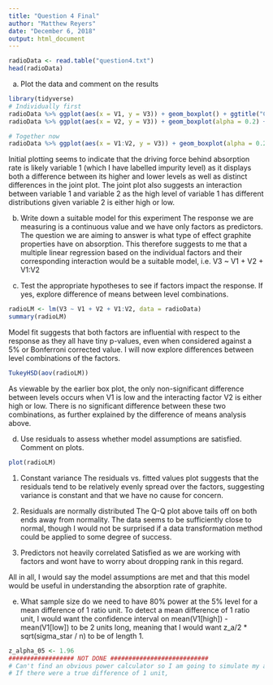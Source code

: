 ```yaml
---
title: "Question 4 Final"
author: "Matthew Reyers"
date: "December 6, 2018"
output: html_document
---
```



```r
radioData <- read.table("question4.txt")
head(radioData)
```

a) Plot the data and comment on the results
```r
library(tidyverse)
# Individually first
radioData %>% ggplot(aes(x = V1, y = V3)) + geom_boxplot() + ggtitle("Comparing response to impurity level")
radioData %>% ggplot(aes(x = V2, y = V3)) + geom_boxplot(alpha = 0.2) + geom_point() + ggtitle("Comparing response to density level")

# Together now
radioData %>% ggplot(aes(x = V1:V2, y = V3)) + geom_boxplot(alpha = 0.2) + geom_point() + ggtitle("Comparing response to combinations of impurity and density levels")
```
Initial plotting seems to indicate that the driving force behind absorption rate is likely variable 1 (which I have labelled impurity level) as it displays both a difference between its higher and lower levels as well as distinct differences in the joint plot. The joint plot also suggests an interaction between variable 1 and variable 2 as the high level of variable 1 has different distributions given variable 2 is either high or low.

b) Write down a suitable model for this experiment
The response we are measuring is a continuous value and we have only factors as predictors. The question we are aiming to answer is what type of effect graphite properties have on absorption. This therefore suggests to me that a multiple linear regression based on the individual factors and their corresponding interaction would be a suitable model, i.e. V3 ~ V1 + V2 + V1:V2

c) Test the appropriate hypotheses to see if factors impact the response. If yes, explore difference of means between level combinations.
```r
radioLM <- lm(V3 ~ V1 + V2 + V1:V2, data = radioData)
summary(radioLM)

```
Model fit suggests that both factors are influential with respect to the response as they all have tiny p-values, even when considered against a 5% or Bonferroni corrected value. I will now explore differences between level combinations of the factors.
```r
TukeyHSD(aov(radioLM))
```
As viewable by the earlier box plot, the only non-significant difference between levels occurs when V1 is low and the interacting factor V2 is either high or low. There is no significant difference between these two combinations, as further explained by the difference of means analysis above. 

d) Use residuals to assess whether model assumptions are satisfied. Comment on plots.
```r
plot(radioLM)
```
1. Constant variance
The residuals vs. fitted values plot suggests that the residuals tend to be relatively evenly spread over the factors, suggesting variance is constant and that we have no cause for concern.

2. Residuals are normally distributed
The Q-Q plot above tails off on both ends away from normality. The data seems to be sufficiently close to normal, though I would not be surprised if a data transformation method could be applied to some degree of success. 

3. Predictors not heavily correlated
Satisfied as we are working with factors and wont have to worry about dropping rank in this regard.

All in all, I would say the model assumptions are met and that this model would be useful in understanding the absorption rate of graphite.

e) What sample size do we need to have 80% power at the 5% level for a mean difference of 1 ratio unit.
To detect a mean difference of 1 ratio unit, I would want the confidence interval on mean(V1[high]) - mean(V1[low]) to be 2 units long, meaning that I would want z_a/2 * sqrt(sigma_star / n) to be of length 1.
```r
z_alpha_05 <- 1.96
################## NOT DONE ###########################
# Can't find an obvious power calculator so I am going to simulate my approach
# If there were a true difference of 1 unit, 
```

